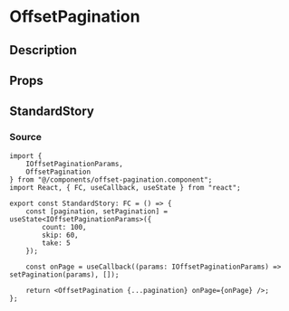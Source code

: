 
<Meta title="general/offset-pagination" component={OffsetPagination} />

# OffsetPagination

## Description

## Props
<Props of={OffsetPagination} />

## StandardStory
<Preview>
	<Story name="standard">
		<StandardStory />
	</Story>
</Preview>

### Source
```tsx
import {
	IOffsetPaginationParams,
	OffsetPagination
} from "@/components/offset-pagination.component";
import React, { FC, useCallback, useState } from "react";

export const StandardStory: FC = () => {
	const [pagination, setPagination] = useState<IOffsetPaginationParams>({
		count: 100,
		skip: 60,
		take: 5
	});

	const onPage = useCallback((params: IOffsetPaginationParams) => setPagination(params), []);

	return <OffsetPagination {...pagination} onPage={onPage} />;
};
```
